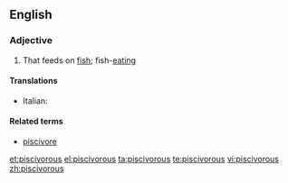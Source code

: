 ==English==

===Adjective===
{{en-adj}}

# {{chiefly|of birds}} That feeds on [[fish]]; fish-[[eating]]

====Translations====
{{trans-top}}
* Italian: {{t-|it|piscivoro}}
{{trans-mid}}

{{trans-bottom}}

====Related terms====
* [[piscivore]]

[[et:piscivorous]]
[[el:piscivorous]]
[[ta:piscivorous]]
[[te:piscivorous]]
[[vi:piscivorous]]
[[zh:piscivorous]]